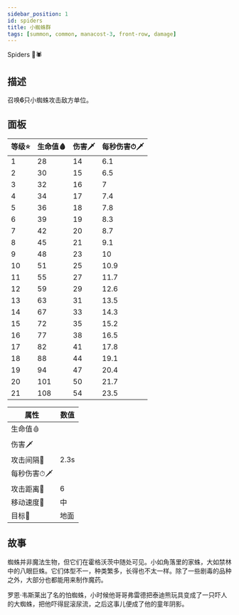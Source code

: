 ```yaml
---
sidebar_position: 1
id: spiders
title: 小蜘蛛群
tags: [summon, common, manacost-3, front-row, damage]
---
```


Spiders 🤙🕷️

<!--truncate-->


<CardBasics cardKey={0}/>


## 描述
召唤**6**只小蜘蛛攻击敌方单位。

## 面板


| 等级⭐ | 生命值🩸 | 伤害🗡 | 每秒伤害⏱🗡 |
| ----- | ------- | ----- | ---------- |
| 1     | 28      | 14    | 6.1        |
| 2     | 30      | 15    | 6.5        |
| 3     | 32      | 16    | 7          |
| 4     | 34      | 17    | 7.4        |
| 5     | 36      | 18    | 7.8        |
| 6     | 39      | 19    | 8.3        |
| 7     | 42      | 20    | 8.7        |
| 8     | 45      | 21    | 9.1        |
| 9     | 48      | 23    | 10         |
| 10    | 51      | 25    | 10.9       |
| 11    | 55      | 27    | 11.7       |
| 12    | 59      | 29    | 12.6       |
| 13    | 63      | 31    | 13.5       |
| 14    | 67      | 33    | 14.3       |
| 15    | 72      | 35    | 15.2       |
| 16    | 77      | 38    | 16.5       |
| 17    | 82      | 41    | 17.8       |
| 18    | 88      | 44    | 19.1       |
| 19    | 94      | 47    | 20.4       |
| 20    | 101     | 50    | 21.7       |
| 21    | 108     | 54    | 23.5       | 



| 属性       | 数值 |
| ---------- | ---- |
| 生命值🩸    |    |
| 伤害🗡      |    |
| 攻击间隔🧊 | 2.3s |
| 每秒伤害⏱🗡 |  |
| 攻击距离📏  | 6    |
| 移动速度👟  | 中   |
| 目标🎯      | 地面 |


## 故事

蜘蛛并非魔法生物，但它们在霍格沃茨中随处可见。小如角落里的家蛛，大如禁林中的八眼巨蛛。它们体型不一，种类繁多，长得也不太一样。除了一些剧毒的品种之外，大部分也都能用来制作魔药。

罗恩·韦斯莱出了名的怕蜘蛛，小时候他哥哥弗雷德把泰迪熊玩具变成了一只吓人的大蜘蛛，把他吓得屁滚尿流，之后这事儿便成了他的童年阴影。

